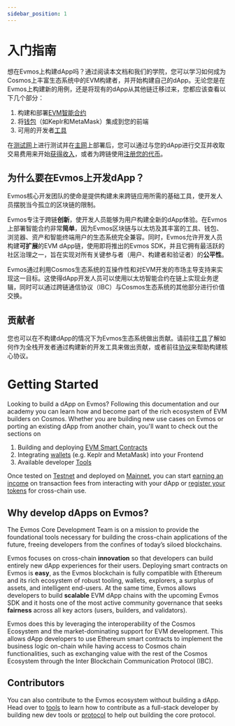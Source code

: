 ```yaml
---
sidebar_position: 1
---
```


# 入门指南

想在Evmos上构建dApp吗？通过阅读本文档和我们的学院，您可以学习如何成为Cosmos上丰富生态系统中的EVM构建者，并开始构建自己的dApp。无论您是在Evmos上构建新的用例，还是将现有的dApp从其他链迁移过来，您都应该查看以下几个部分：

1. 构建和部署[EVM智能合约](./develop/smart-contracts)
2. 将[钱包](./develop/wallet-integration)（如Keplr和MetaMask）集成到您的前端
3. 可用的开发者[工具](./tools/index.md)

在[测试网](./../develop/testnet)上进行测试并在[主网](./../develop/mainnet)上部署后，您可以通过与您的dApp进行交互并收取交易费用来开始[获得收入](./../develop/mainnet#revenue)，或者为跨链使用[注册您的代币](./../develop/mainnet#token-registration)。

## 为什么要在Evmos上开发dApp？

Evmos核心开发团队的使命是提供构建未来跨链应用所需的基础工具，使开发人员摆脱当今孤立的区块链的限制。

Evmos专注于跨链**创新**，使开发人员能够为用户构建全新的dApp体验。在Evmos上部署智能合约非常**简单**，因为Evmos区块链与以太坊及其丰富的工具、钱包、浏览器、资产和智能终端用户的生态系统完全兼容。同时，Evmos允许开发人员构建**可扩展**的EVM dApp链，使用即将推出的Evmos SDK，并且它拥有最活跃的社区治理之一，旨在实现对所有关键参与者（用户、构建者和验证者）的**公平性**。

Evmos通过利用Cosmos生态系统的互操作性和对EVM开发的市场主导支持来实现这一目标。这使得dApp开发人员可以使用以太坊智能合约在链上实现业务逻辑，同时可以通过跨链通信协议（IBC）与Cosmos生态系统的其他部分进行价值交换。

## 贡献者

您也可以在不构建dApp的情况下为Evmos生态系统做出贡献。请前往[工具](./tools/index.md)了解如何作为全栈开发者通过构建新的开发工具来做出贡献，或者前往[协议](../protocol)来帮助构建核心协议。


# Getting Started

Looking to build a dApp on Evmos? Following this documentation and our academy
you can learn how and become part of the rich ecosystem of EVM builders on
Cosmos. Whether you are building new use cases on Evmos or porting an existing
dApp from another chain, you'll want to check out the sections on

1. Building and deploying [EVM Smart Contracts](./develop/smart-contracts)
2. Integrating [wallets](./develop/wallet-integration) (e.g. Keplr and MetaMask) into your Frontend
4. Available developer [Tools](./tools/index.md)


Once tested on [Testnet](./../develop/testnet) and deployed on [Mainnet](./../develop/mainnet), you can
start [earning an income](./../develop/mainnet#revenue) on transaction fees from interacting with your dApp or
[register your tokens](./../develop/mainnet#token-registration) for cross-chain use.

## Why develop dApps on Evmos?

The Evmos Core Development Team is on a mission to provide the foundational tools necessary for building the cross-chain
applications of the future, freeing developers from the confines of today’s siloed blockchains.

Evmos focuses on cross-chain **innovation** so that developers can build entirely new dApp experiences for their users.
Deploying smart contracts on Evmos is **easy**, as the Evmos blockchain is fully compatible with Ethereum and its rich
ecosystem of robust tooling, wallets, explorers, a surplus of assets, and intelligent end-users. At the same time,
Evmos allows developers to build **scalable** EVM dApp chains with the upcoming Evmos SDK and it hosts one of the
most active community governance that seeks **fairness** across all key actors (users, builders, and validators).

Evmos does this by leveraging the interoperability of the Cosmos Ecosystem and the market-dominating support for EVM
development. This allows dApp developers to use Ethereum smart contracts to implement the business logic on-chain
while having access to Cosmos chain functionalities, such as exchanging value with the rest of the Cosmos Ecosystem
through the Inter Blockchain Communication Protocol (IBC).

## Contributors

You can also contribute to the Evmos ecosystem without building a dApp. Head over to [tools](./tools/index.md) to learn
how to contribute as a full-stack developer by building new dev tools or [protocol](../protocol) to help
out building the core protocol.
